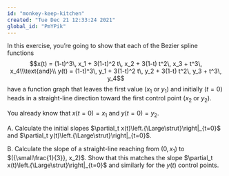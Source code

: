 ```yaml
---
id: "monkey-keep-kitchen"
created: "Tue Dec 21 12:33:24 2021"
global_id: "PmYPik"
---
```


In this exercise, you're going to show that each of the Bezier spline functions  
$$x(t) = (1-t)^3\, x_1 + 3(1-t)^2 t\, x_2 + 3(1-t) t^2\, x_3 + t^3\, x_4\\\text{and}\\
y(t) = (1-t)^3\, y_1 + 3(1-t)^2 t\, y_2 + 3(1-t) t^2\, y_3 + t^3\, y_4$$
have a function graph that leaves the first value ($x_1$ or $y_1$) and initially ($t=0$) heads in a straight-line direction toward the first control point ($x_2$ or $y_2$).

You already know that $x(t=0) = x_1$ and $y(t=0) = y_2$.

A. Calculate the initial slopes $\partial_t x(t)\left.{\Large\strut}\right|_{t=0}$ and $\partial_t y(t)\left.{\Large\strut}\right|_{t=0}$.

B. Calculate the slope of a straight-line reaching from $(0, x_1)$ to $({\small\frac{1}{3}}, x_2)$. Show that this matches the slope $\partial_t x(t)\left.{\Large\strut}\right|_{t=0}$ and similarly for the $y(t)$ control points.
